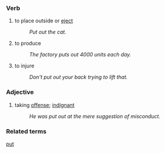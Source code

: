 === Verb ===
# to place outside or [[eject]]
#: ''Put out the cat.''
# to produce
#:''The factory puts out 4000 units each day.''
# to injure
#: ''Don't put out your back trying to lift that.''

=== Adjective ===
# taking [[offense]]; [[indignant]]
#: ''He was put out at the mere suggestion of misconduct.''

=== Related terms ===
[[put]]